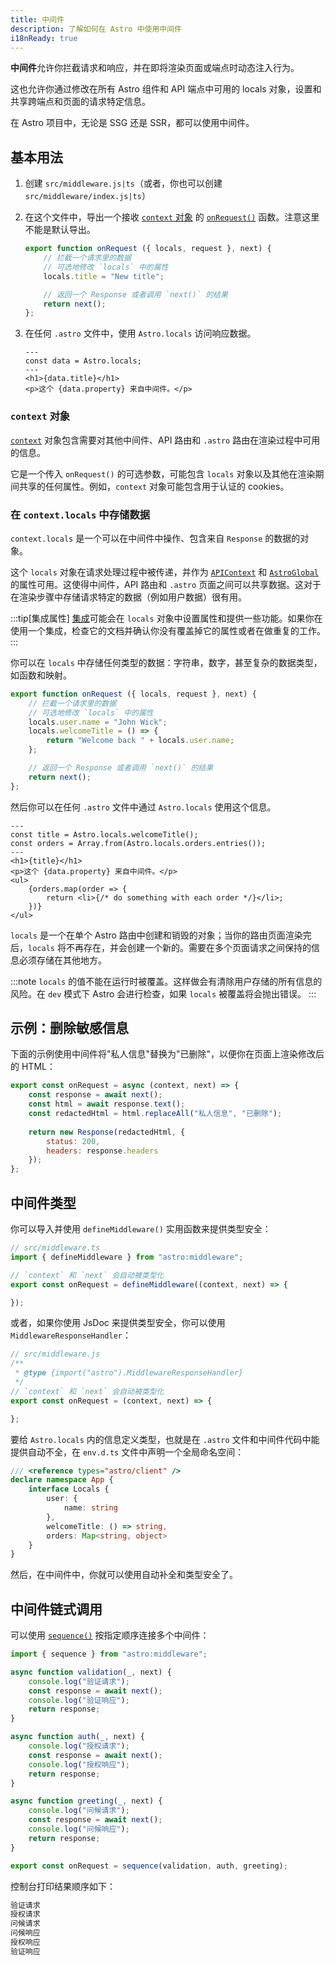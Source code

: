 ```yaml
---
title: 中间件
description: 了解如何在 Astro 中使用中间件
i18nReady: true
---
```


**中间件**允许你拦截请求和响应，并在即将渲染页面或端点时动态注入行为。

这也允许你通过修改在所有 Astro 组件和 API 端点中可用的 locals 对象，设置和共享跨端点和页面的请求特定信息。

在 Astro 项目中，无论是 SSG 还是 SSR，都可以使用中间件。

## 基本用法

1. 创建 `src/middleware.js|ts`（或者，你也可以创建 `src/middleware/index.js|ts`）

2. 在这个文件中，导出一个接收 [`context` 对象](#context-对象) 的 [`onRequest()`](/zh-cn/reference/api-reference/#onrequest) 函数。注意这里不能是默认导出。

    ```js title="src/middleware.js"
    export function onRequest ({ locals, request }, next) {
        // 拦截一个请求里的数据
        // 可选地修改 `locals` 中的属性
        locals.title = "New title";

        // 返回一个 Response 或者调用 `next()` 的结果
        return next();
    };
    ```

3. 在任何 `.astro` 文件中，使用 `Astro.locals` 访问响应数据。

    ```astro title="src/components/Component.astro"
    ---
    const data = Astro.locals;
    ---
    <h1>{data.title}</h1>
    <p>这个 {data.property} 来自中间件。</p>
    ```
### `context` 对象

[`context`](/zh-cn/reference/api-reference/#端点上下文) 对象包含需要对其他中间件、API 路由和 `.astro` 路由在渲染过程中可用的信息。

它是一个传入 `onRequest()` 的可选参数，可能包含 `locals` 对象以及其他在渲染期间共享的任何属性。例如，`context` 对象可能包含用于认证的 cookies。

### 在 `context.locals` 中存储数据

`context.locals` 是一个可以在中间件中操作、包含来自 `Response` 的数据的对象。

这个 `locals` 对象在请求处理过程中被传递，并作为 [`APIContext`](/zh-cn/reference/api-reference/#端点上下文) 和 [`AstroGlobal`](/zh-cn/reference/api-reference/#astrolocals) 的属性可用。这使得中间件，API 路由和 `.astro` 页面之间可以共享数据。这对于在渲染步骤中存储请求特定的数据（例如用户数据）很有用。

:::tip[集成属性]
[集成](/zh-cn/guides/integrations-guide/)可能会在 `locals` 对象中设置属性和提供一些功能。如果你在使用一个集成，检查它的文档并确认你没有覆盖掉它的属性或者在做重复的工作。
:::

你可以在 `locals` 中存储任何类型的数据：字符串，数字，甚至复杂的数据类型，如函数和映射。

```js title="src/middleware.js"
export function onRequest ({ locals, request }, next) {
    // 拦截一个请求里的数据
    // 可选地修改 `locals` 中的属性
    locals.user.name = "John Wick";
    locals.welcomeTitle = () => {
        return "Welcome back " + locals.user.name;
    };

    // 返回一个 Response 或者调用 `next()` 的结果
    return next();
};
```

然后你可以在任何 `.astro` 文件中通过 `Astro.locals` 使用这个信息。

```astro title="src/pages/orders.astro"
---
const title = Astro.locals.welcomeTitle();
const orders = Array.from(Astro.locals.orders.entries());
---
<h1>{title}</h1>
<p>这个 {data.property} 来自中间件。</p>
<ul>
    {orders.map(order => {
        return <li>{/* do something with each order */}</li>;
    })}
</ul>
```

`locals` 是一个在单个 Astro 路由中创建和销毁的对象；当你的路由页面渲染完后，`locals` 将不再存在，并会创建一个新的。需要在多个页面请求之间保持的信息必须存储在其他地方。

:::note
`locals` 的值不能在运行时被覆盖。这样做会有清除用户存储的所有信息的风险。在 `dev` 模式下 Astro 会进行检查，如果 `locals` 被覆盖将会抛出错误。
:::

## 示例：删除敏感信息

下面的示例使用中间件将"私人信息"替换为"已删除"，以便你在页面上渲染修改后的 HTML：

```js title="src/middleware.js"
export const onRequest = async (context, next) => {
    const response = await next();
    const html = await response.text();
    const redactedHtml = html.replaceAll("私人信息", "已删除");
    
    return new Response(redactedHtml, {
        status: 200,
        headers: response.headers
    });
};
```

## 中间件类型

你可以导入并使用 `defineMiddleware()` 实用函数来提供类型安全：

```ts
// src/middleware.ts
import { defineMiddleware } from "astro:middleware";

// `context` 和 `next` 会自动被类型化
export const onRequest = defineMiddleware((context, next) => {

});
```

或者，如果你使用 JsDoc 来提供类型安全，你可以使用 `MiddlewareResponseHandler`：

```js
// src/middleware.js
/**
 * @type {import("astro").MiddlewareResponseHandler}
 */
// `context` 和 `next` 会自动被类型化
export const onRequest = (context, next) => {

};
```

要给 `Astro.locals` 内的信息定义类型，也就是在 `.astro` 文件和中间件代码中能提供自动不全，在 `env.d.ts` 文件中声明一个全局命名空间：

```ts title="src/env.d.ts"
/// <reference types="astro/client" />
declare namespace App {
    interface Locals {
        user: {
            name: string
        },
        welcomeTitle: () => string,
        orders: Map<string, object>
    }
}
```

然后，在中间件中，你就可以使用自动补全和类型安全了。

## 中间件链式调用

可以使用 [`sequence()`](/zh-cn/reference/api-reference/#sequence) 按指定顺序连接多个中间件：

```js title="src/middleware.js"
import { sequence } from "astro:middleware";

async function validation(_, next) {
    console.log("验证请求");
    const response = await next();
    console.log("验证响应");
    return response;
}

async function auth(_, next) {
    console.log("授权请求");
    const response = await next();
    console.log("授权响应");
    return response;
}

async function greeting(_, next) {
    console.log("问候请求");
    const response = await next();
    console.log("问候响应");
    return response;
}

export const onRequest = sequence(validation, auth, greeting);
```

控制台打印结果顺序如下：

```sh
验证请求
授权请求
问候请求
问候响应
授权响应
验证响应
```

